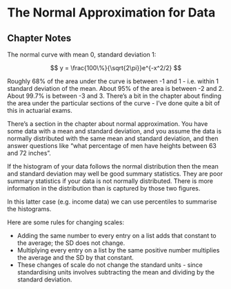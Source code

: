 # The Normal Approximation for Data {#normal_approx}

## Chapter Notes

The normal curve with mean 0, standard deviation 1:

$$
y = \frac{100\%}{\sqrt{2\pi}}e^{-x^2/2}
$$

Roughly 68% of the area under the curve is between -1 and 1 - i.e. within 1 standard deviation of the mean. About 95% of the area is between -2 and 2. About 99.7% is between -3 and 3. There's a bit in the chapter about finding the area under the particular sections of the curve - I've done quite a bit of this in actuarial exams.

There's a section in the chapter about normal approximation. You have some data with a mean and standard deviation, and you assume the data is normally distributed with the same mean and standard deviation, and then answer questions like "what percentage of men have heights between 63 and 72 inches".

If the histogram of your data follows the normal distribution then the mean and standard deviation may well be good summary statistics. They are poor summary statistics if your data is not normally distributed. There is more information in the distribution than is captured by those two figures.

In this latter case (e.g. income data) we can use percentiles to summarise the histograms.

Here are some rules for changing scales:

* Adding the same number to every entry on a list adds that constant to the average; the SD does not change.
* Multiplying every entry on a list by the same positive number multiplies the average and the SD by that constant.
* These changes of scale do not change the standard units - since standardising units involves subtracting the mean and dividing by the standard deviation.

